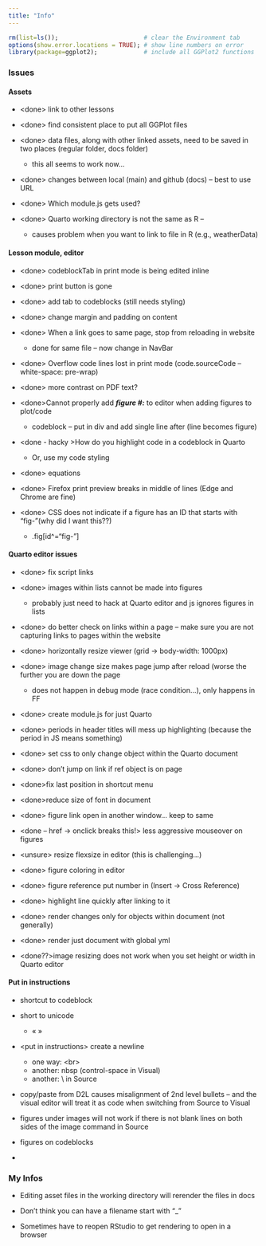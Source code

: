 ```yaml
---
title: "Info"
---
```


``` .r
rm(list=ls());                        # clear the Environment tab
options(show.error.locations = TRUE); # show line numbers on error
library(package=ggplot2);             # include all GGPlot2 functions
```

### Issues

#### Assets

-   \<done\> link to other lessons

-   \<done\> find consistent place to put all GGPlot files

-   \<done\> data files, along with other linked assets, need to be saved in two places (regular folder, docs folder)

    -   this all seems to work now...

-   \<done\> changes between local (main) and github (docs) – best to use URL

-   \<done\> Which module.js gets used?

-   \<done\> Quarto working directory is not the same as R –

    -   causes problem when you want to link to file in R (e.g., weatherData)

#### Lesson module, editor

-   \<done\> codeblockTab in print mode is being edited inline

-   \<done\> print button is gone

-   \<done\> add tab to codeblocks (still needs styling)

-   \<done\> change margin and padding on content

-   \<done\> When a link goes to same page, stop from reloading in website

    -   done for same file – now change in NavBar

-   \<done\> Overflow code lines lost in print mode (code.sourceCode – white-space: pre-wrap)

-   \<done\> more contrast on PDF text?

-   \<done\>Cannot properly add ***figure #:*** to editor when adding figures to plot/code

    -   codeblock – put in div and add single line after (line becomes figure)

-   \<done - hacky \>How do you highlight code in a codeblock in Quarto

    -   Or, use my code styling

-   \<done\> equations

-   \<done\> Firefox print preview breaks in middle of lines (Edge and Chrome are fine)

-   \<done\> CSS does not indicate if a figure has an ID that starts with "fig-"[(why did I want this??)]{.hl}

    -   .fig\[id\^="fig-"\]

#### Quarto editor issues

-   \<done\> fix script links

-   \<done\> images within lists cannot be made into figures

    -   probably just need to hack at Quarto editor and js ignores figures in lists

-   \<done\> do better check on links within a page – make sure you are not capturing links to pages within the website

-   \<done\> horizontally resize viewer (grid -\> body-width: 1000px)

-   \<done\> image change size makes page jump after reload (worse the further you are down the page

    -   does not happen in debug mode (race condition...), only happens in FF

-   \<done\> create module.js for just Quarto

-   \<done\> periods in header titles will mess up highlighting (because the period in JS means something)

-   \<done\> set css to only change object within the Quarto document

-   \<done\> don't jump on link if ref object is on page

-   \<done\>fix last position in shortcut menu

-   \<done\>reduce size of font in document

-   \<done\> figure link open in another window... keep to same

-   \<done – href -\> onclick breaks this!\> less aggressive mouseover on figures

-   \<unsure\> resize flexsize in editor (this is challenging...)

-   \<done\> figure coloring in editor

-   \<done\> figure reference put number in (Insert -\> Cross Reference)

-   \<done\> highlight line quickly after linking to it

-   \<done\> render changes only for objects within document (not generally)

-   \<done\> render just document with global yml

-   [\<done??\>]{.hl}image resizing does not work when you set height or width in Quarto editor

#### Put in instructions

-   shortcut to codeblock

-   short to unicode

    -   « »

-   \<put in instructions\> create a newline

    -   one way: \<br\>
    -   another: nbsp (control-space in Visual)
    -   another: \\ in Source

-   copy/paste from D2L causes misalignment of 2nd level bullets -- and the visual editor will treat it as code when switching from Source to Visual

<!-- -->

-   figures under images will not work if there is not blank lines on both sides of the image command in Source

-   figures on codeblocks

-   

### My Infos

-   Editing asset files in the working directory will rerender the files in docs

-   Don't think you can have a filename start with "\_"

-   Sometimes have to reopen RStudio to get rendering to open in a browser
